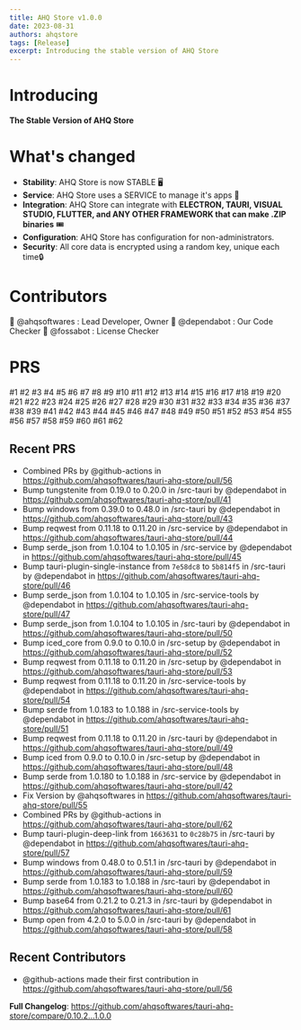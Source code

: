 ```yaml
---
title: AHQ Store v1.0.0
date: 2023-08-31
authors: ahqstore
tags: [Release]
excerpt: Introducing the stable version of AHQ Store
---
```

# Introducing
**The Stable Version of AHQ Store**

# What's changed
- **Stability**: AHQ Store is now STABLE 🖥️
- **Service**: AHQ Store uses a SERVICE to manage it's apps 🚀
- **Integration**: AHQ Store can integrate with **ELECTRON, TAURI, VISUAL STUDIO, FLUTTER, and ANY OTHER FRAMEWORK that can make .ZIP binaries** 🎟️
- **Configuration**: AHQ Store has configuration for non-administrators.
- **Security**: All core data is encrypted using a random key, unique each time🔒

# Contributors
🏅 @ahqsoftwares : Lead Developer, Owner
🥈 @dependabot : Our Code Checker
🥉 @fossabot : License Checker

# PRS
#1 #2 #3 #4 #5 #6 #7 #8 #9 #10 #11 #12 #13 #14 #15 #16 #17 #18 #19 #20 #21 #22 #23 #24 #25 #26 #27 #28 #29 #30 #31 #32 #33 #34 #35 #36 #37 #38 #39 #41 #42 #43 #44 #45 #46 #47 #48 #49 #50 #51 #52 #53 #54 #55 #56 #57 #58 #59 #60 #61 #62

## Recent PRS
* Combined PRs by @github-actions in https://github.com/ahqsoftwares/tauri-ahq-store/pull/56
* Bump tungstenite from 0.19.0 to 0.20.0 in /src-tauri by @dependabot in https://github.com/ahqsoftwares/tauri-ahq-store/pull/41
* Bump windows from 0.39.0 to 0.48.0 in /src-tauri by @dependabot in https://github.com/ahqsoftwares/tauri-ahq-store/pull/43
* Bump reqwest from 0.11.18 to 0.11.20 in /src-service by @dependabot in https://github.com/ahqsoftwares/tauri-ahq-store/pull/44
* Bump serde_json from 1.0.104 to 1.0.105 in /src-service by @dependabot in https://github.com/ahqsoftwares/tauri-ahq-store/pull/45
* Bump tauri-plugin-single-instance from `7e58dc8` to `5b814f5` in /src-tauri by @dependabot in https://github.com/ahqsoftwares/tauri-ahq-store/pull/46
* Bump serde_json from 1.0.104 to 1.0.105 in /src-service-tools by @dependabot in https://github.com/ahqsoftwares/tauri-ahq-store/pull/47
* Bump serde_json from 1.0.104 to 1.0.105 in /src-tauri by @dependabot in https://github.com/ahqsoftwares/tauri-ahq-store/pull/50
* Bump iced_core from 0.9.0 to 0.10.0 in /src-setup by @dependabot in https://github.com/ahqsoftwares/tauri-ahq-store/pull/52
* Bump reqwest from 0.11.18 to 0.11.20 in /src-setup by @dependabot in https://github.com/ahqsoftwares/tauri-ahq-store/pull/53
* Bump reqwest from 0.11.18 to 0.11.20 in /src-service-tools by @dependabot in https://github.com/ahqsoftwares/tauri-ahq-store/pull/54
* Bump serde from 1.0.183 to 1.0.188 in /src-service-tools by @dependabot in https://github.com/ahqsoftwares/tauri-ahq-store/pull/51
* Bump reqwest from 0.11.18 to 0.11.20 in /src-tauri by @dependabot in https://github.com/ahqsoftwares/tauri-ahq-store/pull/49
* Bump iced from 0.9.0 to 0.10.0 in /src-setup by @dependabot in https://github.com/ahqsoftwares/tauri-ahq-store/pull/48
* Bump serde from 1.0.180 to 1.0.188 in /src-service by @dependabot in https://github.com/ahqsoftwares/tauri-ahq-store/pull/42
* Fix Version by @ahqsoftwares in https://github.com/ahqsoftwares/tauri-ahq-store/pull/55
* Combined PRs by @github-actions in https://github.com/ahqsoftwares/tauri-ahq-store/pull/62
* Bump tauri-plugin-deep-link from `1663631` to `0c28b75` in /src-tauri by @dependabot in https://github.com/ahqsoftwares/tauri-ahq-store/pull/57
* Bump windows from 0.48.0 to 0.51.1 in /src-tauri by @dependabot in https://github.com/ahqsoftwares/tauri-ahq-store/pull/59
* Bump serde from 1.0.183 to 1.0.188 in /src-tauri by @dependabot in https://github.com/ahqsoftwares/tauri-ahq-store/pull/60
* Bump base64 from 0.21.2 to 0.21.3 in /src-tauri by @dependabot in https://github.com/ahqsoftwares/tauri-ahq-store/pull/61
* Bump open from 4.2.0 to 5.0.0 in /src-tauri by @dependabot in https://github.com/ahqsoftwares/tauri-ahq-store/pull/58

## Recent Contributors
* @github-actions made their first contribution in https://github.com/ahqsoftwares/tauri-ahq-store/pull/56

**Full Changelog**: https://github.com/ahqsoftwares/tauri-ahq-store/compare/0.10.2...1.0.0